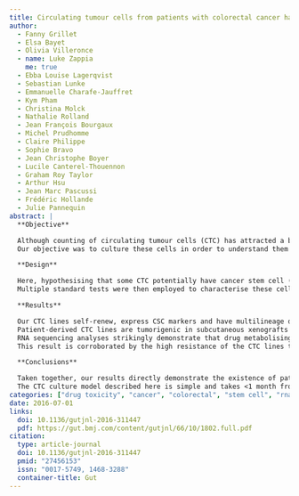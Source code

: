 ```yaml
---
title: Circulating tumour cells from patients with colorectal cancer have cancer stem cell hallmarks in ex vivo culture
author:
  - Fanny Grillet
  - Elsa Bayet
  - Olivia Villeronce
  - name: Luke Zappia
    me: true
  - Ebba Louise Lagerqvist
  - Sebastian Lunke
  - Emmanuelle Charafe-Jauffret
  - Kym Pham
  - Christina Molck
  - Nathalie Rolland
  - Jean François Bourgaux
  - Michel Prudhomme
  - Claire Philippe
  - Sophie Bravo
  - Jean Christophe Boyer
  - Lucile Canterel-Thouennon
  - Graham Roy Taylor
  - Arthur Hsu
  - Jean Marc Pascussi
  - Frédéric Hollande
  - Julie Pannequin
abstract: |
  **Objective**

  Although counting of circulating tumour cells (CTC) has attracted a broad interest as potential markers of tumour progression and treatment response, the lack of functional characterisation of these cells had become a bottleneck in taking these observations to the clinic.
  Our objective was to culture these cells in order to understand them and exploit their therapeutic potential to the full.

  **Design**

  Here, hypothesising that some CTC potentially have cancer stem cell (CSC) phenotype, we generated several CTC lines from the blood of patients with advanced metastatic colorectal cancer (CRC) based on their self-renewal abilities.
  Multiple standard tests were then employed to characterise these cells.

  **Results**

  Our CTC lines self-renew, express CSC markers and have multilineage differentiation ability, both in vitro and in vivo.
  Patient-derived CTC lines are tumorigenic in subcutaneous xenografts and are also able to colonise the liver after intrasplenic injection.
  RNA sequencing analyses strikingly demonstrate that drug metabolising pathways represent the most upregulated feature among CTC lines in comparison with primary CRC cells grown under similar conditions.
  This result is corroborated by the high resistance of the CTC lines to conventional cytotoxic compounds.

  **Conclusions**

  Taken together, our results directly demonstrate the existence of patient-derived colorectal CTCs that bear all the functional attributes of CSCs.
  The CTC culture model described here is simple and takes <1 month from blood collection to drug testing, therefore, routine clinical application could facilitate access to personalised medicine.
categories: ["drug toxicity", "cancer", "colorectal", "stem cell", "rna-seq"]
date: 2016-07-01
links:
  doi: 10.1136/gutjnl-2016-311447
  pdf: https://gut.bmj.com/content/gutjnl/66/10/1802.full.pdf
citation:
  type: article-journal
  doi: 10.1136/gutjnl-2016-311447
  pmid: "27456153"
  issn: "0017-5749, 1468-3288"
  container-title: Gut
---
```

